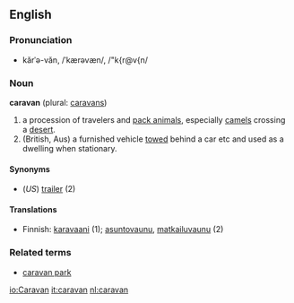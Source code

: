 ==English==

===Pronunciation===
*kărˈə-văn, /ˈkærəvæn/, /"k{r@v{n/

===Noun===
'''caravan''' (plural: [[caravans]])

# a procession of travelers and [[pack animal]]s, especially [[camel]]s crossing a [[desert]].
# (British, Aus) a furnished vehicle [[tow]]ed behind a car etc and used as a dwelling when stationary.

====Synonyms====
*(''US'') [[trailer]] (2)

====Translations====
*Finnish: [[karavaani]] (1); [[asuntovaunu]], [[matkailuvaunu]] (2)

===Related terms===
*[[caravan park]]

[[io:Caravan]]
[[it:caravan]]
[[nl:caravan]]